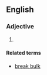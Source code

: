 ==English==

===Adjective===
{{en-adj|-}}

# {{alternative spelling of|break-bulk|lang=en}}

====Related terms====
* [[break bulk]]